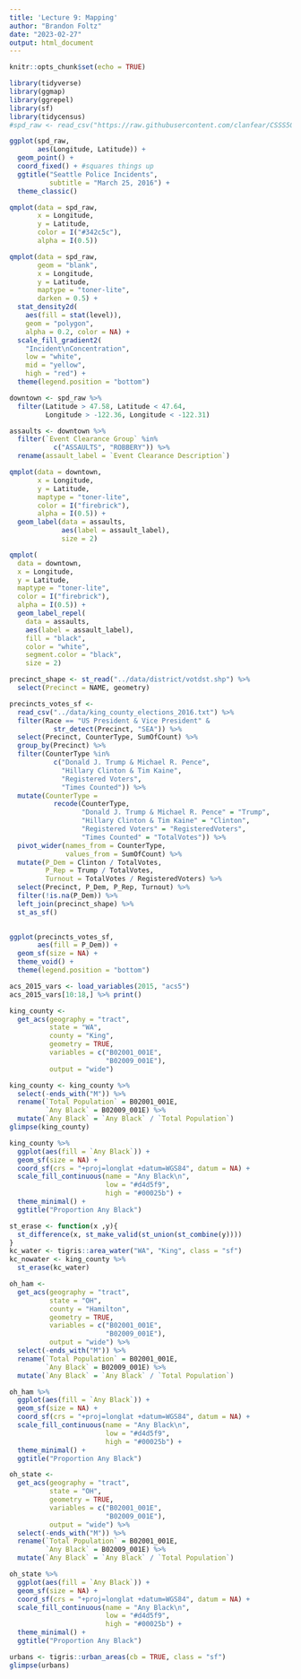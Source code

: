 ```yaml
---
title: 'Lecture 9: Mapping'
author: "Brandon Foltz"
date: "2023-02-27"
output: html_document
---
```


```r
knitr::opts_chunk$set(echo = TRUE)

library(tidyverse)
library(ggmap)
library(ggrepel)
library(sf)
library(tidycensus)
#spd_raw <- read_csv("https://raw.githubusercontent.com/clanfear/CSSS508/master/Seattle_Police_Department_911_Incident_Response.csv")
```

```r
ggplot(spd_raw,
       aes(Longitude, Latitude)) +
  geom_point() +
  coord_fixed() + #squares things up
  ggtitle("Seattle Police Incidents",
          subtitle = "March 25, 2016") +
  theme_classic()
```

```r
qmplot(data = spd_raw,
       x = Longitude,
       y = Latitude,
       color = I("#342c5c"),
       alpha = I(0.5))
```

```r
qmplot(data = spd_raw,
       geom = "blank",
       x = Longitude,
       y = Latitude,
       maptype = "toner-lite",
       darken = 0.5) +
  stat_density2d(
    aes(fill = stat(level)),
    geom = "polygon",
    alpha = 0.2, color = NA) +
  scale_fill_gradient2(
    "Incident\nConcentration",
    low = "white",
    mid = "yellow",
    high = "red") +
  theme(legend.position = "bottom")
```

```r
downtown <- spd_raw %>%
  filter(Latitude > 47.58, Latitude < 47.64,
         Longitude > -122.36, Longitude < -122.31)

assaults <- downtown %>%
  filter(`Event Clearance Group` %in%
           c("ASSAULTS", "ROBBERY")) %>%
  rename(assault_label = `Event Clearance Description`)
```

```r
qmplot(data = downtown,
       x = Longitude,
       y = Latitude,
       maptype = "toner-lite",
       color = I("firebrick"),
       alpha = I(0.5)) +
  geom_label(data = assaults,
             aes(label = assault_label),
             size = 2)
```

```r
qmplot(
  data = downtown,
  x = Longitude,
  y = Latitude,
  maptype = "toner-lite",
  color = I("firebrick"),
  alpha = I(0.5)) +
  geom_label_repel(
    data = assaults,
    aes(label = assault_label),
    fill = "black",
    color = "white",
    segment.color = "black",
    size = 2)
```

```r
precinct_shape <- st_read("../data/district/votdst.shp") %>% 
  select(Precinct = NAME, geometry)
```
```r
precincts_votes_sf <- 
  read_csv("../data/king_county_elections_2016.txt") %>% 
  filter(Race == "US President & Vice President" &
           str_detect(Precinct, "SEA")) %>% 
  select(Precinct, CounterType, SumOfCount) %>% 
  group_by(Precinct) %>% 
  filter(CounterType %in%
           c("Donald J. Trump & Michael R. Pence",
             "Hillary Clinton & Tim Kaine",
             "Registered Voters",
             "Times Counted")) %>% 
  mutate(CounterType = 
           recode(CounterType,
                  "Donald J. Trump & Michael R. Pence" = "Trump",
                  "Hillary Clinton & Tim Kaine" = "Clinton",
                  "Registered Voters" = "RegisteredVoters",
                  "Times Counted" = "TotalVotes")) %>% 
  pivot_wider(names_from = CounterType,
              values_from = SumOfCount) %>% 
  mutate(P_Dem = Clinton / TotalVotes,
         P_Rep = Trump / TotalVotes,
         Turnout = TotalVotes / RegisteredVoters) %>% 
  select(Precinct, P_Dem, P_Rep, Turnout) %>% 
  filter(!is.na(P_Dem)) %>% 
  left_join(precinct_shape) %>%
  st_as_sf()
  
```

```r
ggplot(precincts_votes_sf,
       aes(fill = P_Dem)) +
  geom_sf(size = NA) +
  theme_void() +
  theme(legend.position = "bottom")
```

```r
acs_2015_vars <- load_variables(2015, "acs5")
acs_2015_vars[10:18,] %>% print()
```

```r
king_county <- 
  get_acs(geography = "tract",
          state = "WA",
          county = "King",
          geometry = TRUE,
          variables = c("B02001_001E",
                        "B02009_001E"),
          output = "wide")
```

```r
king_county <- king_county %>% 
  select(-ends_with("M")) %>% 
  rename(`Total Population` = B02001_001E,
         `Any Black` = B02009_001E) %>% 
  mutate(`Any Black` = `Any Black` / `Total Population`)
glimpse(king_county)
```

```r
king_county %>% 
  ggplot(aes(fill = `Any Black`)) +
  geom_sf(size = NA) +
  coord_sf(crs = "+proj=longlat +datum=WGS84", datum = NA) +
  scale_fill_continuous(name = "Any Black\n",
                        low = "#d4d5f9",
                        high = "#00025b") +
  theme_minimal() +
  ggtitle("Proportion Any Black")
```

```r
st_erase <- function(x ,y){
  st_difference(x, st_make_valid(st_union(st_combine(y))))
}
kc_water <- tigris::area_water("WA", "King", class = "sf")
kc_nowater <- king_county %>% 
  st_erase(kc_water)

```

```r
oh_ham <- 
  get_acs(geography = "tract",
          state = "OH",
          county = "Hamilton",
          geometry = TRUE,
          variables = c("B02001_001E",
                        "B02009_001E"),
          output = "wide") %>% 
  select(-ends_with("M")) %>% 
  rename(`Total Population` = B02001_001E,
         `Any Black` = B02009_001E) %>% 
  mutate(`Any Black` = `Any Black` / `Total Population`)
```


```r
oh_ham %>% 
  ggplot(aes(fill = `Any Black`)) +
  geom_sf(size = NA) +
  coord_sf(crs = "+proj=longlat +datum=WGS84", datum = NA) +
  scale_fill_continuous(name = "Any Black\n",
                        low = "#d4d5f9",
                        high = "#00025b") +
  theme_minimal() +
  ggtitle("Proportion Any Black")
```

```r
oh_state <- 
  get_acs(geography = "tract",
          state = "OH",
          geometry = TRUE,
          variables = c("B02001_001E",
                        "B02009_001E"),
          output = "wide") %>% 
  select(-ends_with("M")) %>% 
  rename(`Total Population` = B02001_001E,
         `Any Black` = B02009_001E) %>% 
  mutate(`Any Black` = `Any Black` / `Total Population`)
```

```r
oh_state %>% 
  ggplot(aes(fill = `Any Black`)) +
  geom_sf(size = NA) +
  coord_sf(crs = "+proj=longlat +datum=WGS84", datum = NA) +
  scale_fill_continuous(name = "Any Black\n",
                        low = "#d4d5f9",
                        high = "#00025b") +
  theme_minimal() +
  ggtitle("Proportion Any Black")
```

```r
urbans <- tigris::urban_areas(cb = TRUE, class = "sf")
glimpse(urbans)
```

